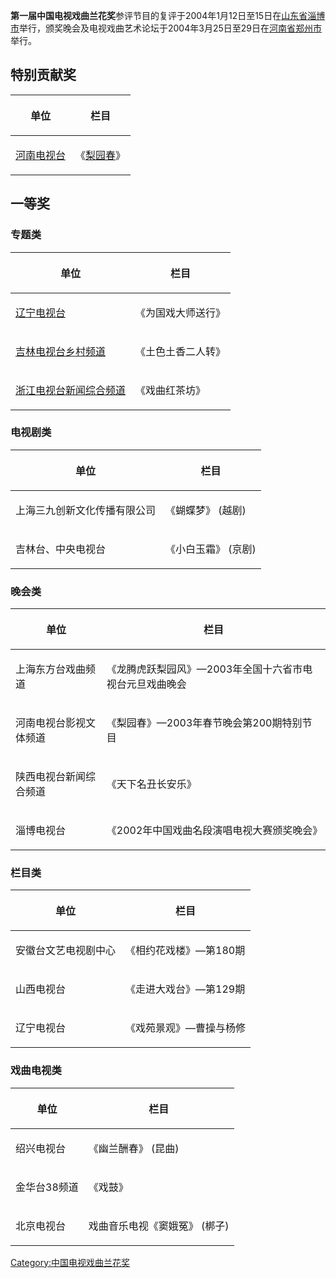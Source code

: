 {{unreferenced|time=2011-12-17T05:10:18+00:00}}
'''第一届中国电视戏曲兰花奖'''参评节目的复评于2004年1月12日至15日在[[山东省|山东省]][[淄博市|淄博市]]举行，颁奖晚会及电视戏曲艺术论坛于2004年3月25日至29日在[[河南省|河南省]][[郑州市|郑州市]]举行。

==特别贡献奖==
{| class="wikitable"
|-
! 单位 !! 栏目 
|-
| [[河南电视台|河南电视台]] || 《[[梨园春|梨园春]]》
|}
==一等奖==
===专题类===
{| class="wikitable"
|-
! 单位 !! 栏目 
|-
| [[辽宁电视台|辽宁电视台]] || 《为国戏大师送行》
|-
| [[吉林电视台乡村频道|吉林电视台乡村频道]] || 《土色土香二人转》
|-
| [[浙江电视台新闻综合频道|浙江电视台新闻综合频道]] || 《戏曲红茶坊》
|}
===电视剧类===
{| class="wikitable"
|-
! 单位 !! 栏目 
|-
|上海三九创新文化传播有限公司 || 《蝴蝶梦》 (越剧)
|-
|吉林台、中央电视台||  《小白玉霜》 (京剧)
|}
===晚会类===
{| class="wikitable"
|-
! 单位 !! 栏目 
|-
| 上海东方台戏曲频道|| 《龙腾虎跃梨园风》—2003年全国十六省市电视台元旦戏曲晚会
|-
|河南电视台影视文体频道 || 《梨园春》—2003年春节晚会第200期特别节目
|-
|陕西电视台新闻综合频道 || 《天下名丑长安乐》
|-
|淄博电视台||  《2002年中国戏曲名段演唱电视大赛颁奖晚会》
|}
===栏目类===
{| class="wikitable"
|-
! 单位 !! 栏目 
|-
| 安徽台文艺电视剧中心 || 《相约花戏楼》—第180期
|-
|山西电视台 || 《走进大戏台》—第129期
|-
|辽宁电视台 || 《戏苑景观》—曹操与杨修
|}
===戏曲电视类===
{| class="wikitable"
|-
! 单位 !! 栏目 
|-
| 绍兴电视台 || 《幽兰酬春》 (昆曲)
|-
|金华台38频道||  《戏鼓》
|-
|北京电视台||  戏曲音乐电视《窦娥冤》 (梆子)
|}
{{中国电视戏曲兰花奖}}
[[Category:中国电视戏曲兰花奖|Category:中国电视戏曲兰花奖]]